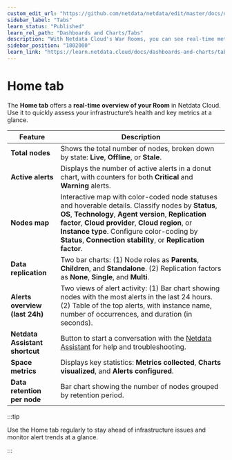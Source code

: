 ```yaml
---
custom_edit_url: "https://github.com/netdata/netdata/edit/master/docs/dashboards-and-charts/home-tab.md"
sidebar_label: "Tabs"
learn_status: "Published"
learn_rel_path: "Dashboards and Charts/Tabs"
description: "With Netdata Cloud's War Rooms, you can see real-time metrics, from any number of nodes in your infrastructure, in composite charts."
sidebar_position: "1802000"
learn_link: "https://learn.netdata.cloud/docs/dashboards-and-charts/tabs/tabs"
---
```


# Home tab

The **Home tab** offers a **real-time overview of your Room** in Netdata Cloud. Use it to quickly assess your infrastructure’s health and key metrics at a glance.

| Feature                        | Description                                                                                                                                                                                                                                                                                                                   |
|--------------------------------|-------------------------------------------------------------------------------------------------------------------------------------------------------------------------------------------------------------------------------------------------------------------------------------------------------------------------------|
| **Total nodes**                | Shows the total number of nodes, broken down by state: **Live**, **Offline**, or **Stale**.                                                                                                                                                                                                                                   |
| **Active alerts**              | Displays the number of active alerts in a donut chart, with counters for both **Critical** and **Warning** alerts.                                                                                                                                                                                                            |
| **Nodes map**                  | Interactive map with color-coded node statuses and hoverable details. Classify nodes by **Status**, **OS**, **Technology**, **Agent version**, **Replication factor**, **Cloud provider**, **Cloud region**, or **Instance type**. Configure color-coding by **Status**, **Connection stability**, or **Replication factor**. |
| **Data replication**           | Two bar charts: (1) Node roles as **Parents**, **Children**, and **Standalone**. (2) Replication factors as **None**, **Single**, and **Multi**.                                                                                                                                                                              |
| **Alerts overview (last 24h)** | Two views of alert activity: (1) Bar chart showing nodes with the most alerts in the last 24 hours. (2) Table of the top alerts, with instance name, number of occurrences, and duration (in seconds).                                                                                                                        |
| **Netdata Assistant shortcut** | Button to start a conversation with the [Netdata Assistant](https://github.com/netdata/netdata/edit/master/docs/netdata-assistant.md) for help and troubleshooting.                                                                                                                                                           |
| **Space metrics**              | Displays key statistics: **Metrics collected**, **Charts visualized**, and **Alerts configured**.                                                                                                                                                                                                                             |
| **Data retention per node**    | Bar chart showing the number of nodes grouped by retention period.                                                                                                                                                                                                                                                            |

:::tip

Use the Home tab regularly to stay ahead of infrastructure issues and monitor alert trends at a glance.

:::
